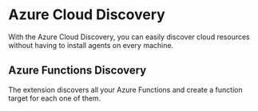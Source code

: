 # Azure Cloud Discovery

With the Azure Cloud Discovery, you can easily discover cloud resources without having to install agents on every machine.

## Azure Functions Discovery
The extension discovers all your Azure Functions and create a function target for each one of them.